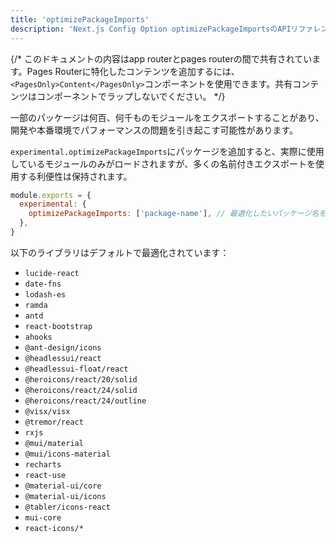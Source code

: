 ```yaml
---
title: 'optimizePackageImports'
description: 'Next.js Config Option optimizePackageImportsのAPIリファレンス'
---
```


{/* このドキュメントの内容はapp routerとpages routerの間で共有されています。Pages Routerに特化したコンテンツを追加するには、`<PagesOnly>Content</PagesOnly>`コンポーネントを使用できます。共有コンテンツはコンポーネントでラップしないでください。 */}

一部のパッケージは何百、何千ものモジュールをエクスポートすることがあり、開発や本番環境でパフォーマンスの問題を引き起こす可能性があります。

`experimental.optimizePackageImports`にパッケージを追加すると、実際に使用しているモジュールのみがロードされますが、多くの名前付きエクスポートを使用する利便性は保持されます。

```js title="next.config.js"
module.exports = {
  experimental: {
    optimizePackageImports: ['package-name'], // 最適化したいパッケージ名を指定
  },
}
```

以下のライブラリはデフォルトで最適化されています：

- `lucide-react`
- `date-fns`
- `lodash-es`
- `ramda`
- `antd`
- `react-bootstrap`
- `ahooks`
- `@ant-design/icons`
- `@headlessui/react`
- `@headlessui-float/react`
- `@heroicons/react/20/solid`
- `@heroicons/react/24/solid`
- `@heroicons/react/24/outline`
- `@visx/visx`
- `@tremor/react`
- `rxjs`
- `@mui/material`
- `@mui/icons-material`
- `recharts`
- `react-use`
- `@material-ui/core`
- `@material-ui/icons`
- `@tabler/icons-react`
- `mui-core`
- `react-icons/*`
